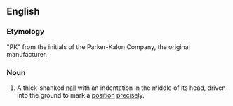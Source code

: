 ==English==
{{wikipedia}}

===Etymology===
"PK" from the initials of the Parker-Kalon Company, the original manufacturer.

===Noun===
{{en-noun|head=PK [[nail]]}}

# {{context|surveying|lang=en}} A thick-shanked [[nail]] with an indentation in the middle of its head, driven into the ground to mark a [[position]] [[precisely]].
